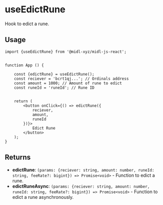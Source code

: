 # useEdictRune

Hook to edict a rune.

## Usage

```tsx
import {useEdictRune} from '@midl-xyz/midl-js-react';


function App () {
    
    const {edictRune} = useEdictRune();
    const reciever = 'bcrt1qj...'; // Ordinals address
    const amount = 1000; // Amount of rune to edict
    const runeId = 'runeId'; // Rune ID

    
    return (
        <button onClick={() => edictRune({
            reciever,
            amount,
            runeId
        })}>
            Edict Rune
        </button>
    );
}

```

## Returns

- **edictRune**: `(params: {reciever: string, amount: number, runeId: string, feeRate?: bigint}) => Promise<void>` - Function to edict a rune.
- **edictRuneAsync**: `(params: {reciever: string, amount: number, runeId: string, feeRate?: bigint}) => Promise<void>` - Function to edict a rune asynchronously.

